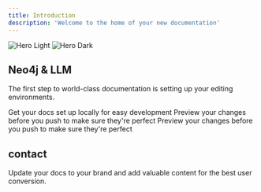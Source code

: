 ```yaml
---
title: Introduction
description: 'Welcome to the home of your new documentation'
---
```


<img
  className="block dark:hidden"
  src="/images/hero-light.svg"
  alt="Hero Light"
/>
<img
  className="hidden dark:block"
  src="/images/hero-dark.svg"
  alt="Hero Dark"
/>

## Neo4j & LLM 

The first step to world-class documentation is setting up your editing environments.

<CardGroup cols={2}>
  <Card
    title="Bodrum News Chatbot"
    icon="robot"
    href="https://neo4j-bodrum-haber.onrender.com/"
  >
    Get your docs set up locally for easy development
  </Card>
  <Card
    title="Bodrum Municipiality Chatbot"
    icon="person-digging"
    href="https://netigma-fenisleri-llm-chatbot-python.onrender.com/"
  >
    Preview your changes before you push to make sure they're perfect
  </Card>
  <Card
    title="Bodrum Academic Chatbot"
    icon="book"
    href="https://neo4j-chatbot-bodrum-tez.onrender.com/"
  >
    Preview your changes before you push to make sure they're perfect
  </Card>
</CardGroup>

## contact

Update your docs to your brand and add valuable content for the best user conversion.
